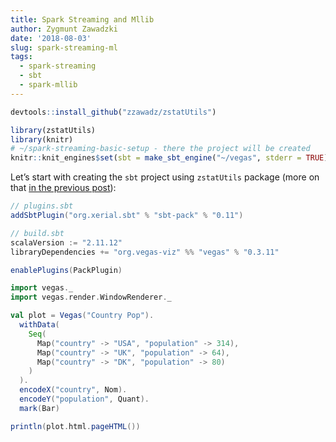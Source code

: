 ```yaml
---
title: Spark Streaming and Mllib
author: Zygmunt Zawadzki
date: '2018-08-03'
slug: spark-streaming-ml
tags: 
  - spark-streaming
  - sbt
  - spark-mllib
---
```



```r
devtools::install_github("zzawadz/zstatUtils")
```


```r
library(zstatUtils)
library(knitr)
# ~/spark-streaming-basic-setup - there the project will be created
knitr::knit_engines$set(sbt = make_sbt_engine("~/vegas", stderr = TRUE))
```

Let's start with creating the `sbt` project using `zstatUtils` package (more on that [in the previous post](https://www.zstat.pl/2018/08/01/spark-streaming-basic-setup/)):

```sbt
// plugins.sbt
addSbtPlugin("org.xerial.sbt" % "sbt-pack" % "0.11")
```

```sbt
// build.sbt
scalaVersion := "2.11.12"
libraryDependencies += "org.vegas-viz" %% "vegas" % "0.3.11"

enablePlugins(PackPlugin)
```

```scala
import vegas._
import vegas.render.WindowRenderer._

val plot = Vegas("Country Pop").
  withData(
    Seq(
      Map("country" -> "USA", "population" -> 314),
      Map("country" -> "UK", "population" -> 64),
      Map("country" -> "DK", "population" -> 80)
    )
  ).
  encodeX("country", Nom).
  encodeY("population", Quant).
  mark(Bar)

```

```scala
println(plot.html.pageHTML())
```
